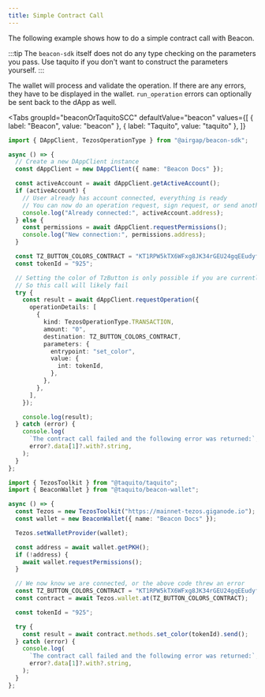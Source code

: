 ```yaml
---
title: Simple Contract Call
---
```


The following example shows how to do a simple contract call with Beacon.

:::tip
The `beacon-sdk` itself does not do any type checking on the parameters you pass. Use taquito if you don't want to construct the parameters yourself.
:::

The wallet will process and validate the operation. If there are any errors, they have to be displayed in the wallet. `run_operation` errors can optionally be sent back to the dApp as well.

<Tabs
  groupId="beaconOrTaquitoSCC"
  defaultValue="beacon"
  values={[
    { label: "Beacon", value: "beacon" },
    { label: "Taquito", value: "taquito" },
  ]}
>
  <TabItem value="beacon">

```ts code
import { DAppClient, TezosOperationType } from "@airgap/beacon-sdk";

async () => {
  // Create a new DAppClient instance
  const dAppClient = new DAppClient({ name: "Beacon Docs" });

  const activeAccount = await dAppClient.getActiveAccount();
  if (activeAccount) {
    // User already has account connected, everything is ready
    // You can now do an operation request, sign request, or send another permission request to switch wallet
    console.log("Already connected:", activeAccount.address);
  } else {
    const permissions = await dAppClient.requestPermissions();
    console.log("New connection:", permissions.address);
  }

  const TZ_BUTTON_COLORS_CONTRACT = "KT1RPW5kTX6WFxg8JK34rGEU24gqEEudyfvz";
  const tokenId = "925";

  // Setting the color of TzButton is only possible if you are currently the leader and own a color
  // So this call will likely fail
  try {
    const result = await dAppClient.requestOperation({
      operationDetails: [
        {
          kind: TezosOperationType.TRANSACTION,
          amount: "0",
          destination: TZ_BUTTON_COLORS_CONTRACT,
          parameters: {
            entrypoint: "set_color",
            value: {
              int: tokenId,
            },
          },
        },
      ],
    });

    console.log(result);
  } catch (error) {
    console.log(
      `The contract call failed and the following error was returned:`,
      error?.data[1]?.with?.string,
    );
  }
};
```

</TabItem>

<TabItem value="taquito">

```ts code
import { TezosToolkit } from "@taquito/taquito";
import { BeaconWallet } from "@taquito/beacon-wallet";

async () => {
  const Tezos = new TezosToolkit("https://mainnet-tezos.giganode.io");
  const wallet = new BeaconWallet({ name: "Beacon Docs" });

  Tezos.setWalletProvider(wallet);

  const address = await wallet.getPKH();
  if (!address) {
    await wallet.requestPermissions();
  }

  // We now know we are connected, or the above code threw an error
  const TZ_BUTTON_COLORS_CONTRACT = "KT1RPW5kTX6WFxg8JK34rGEU24gqEEudyfvz";
  const contract = await Tezos.wallet.at(TZ_BUTTON_COLORS_CONTRACT);

  const tokenId = "925";

  try {
    const result = await contract.methods.set_color(tokenId).send();
  } catch (error) {
    console.log(
      `The contract call failed and the following error was returned:`,
      error?.data[1]?.with?.string,
    );
  }
};
```

</TabItem>
</Tabs>
